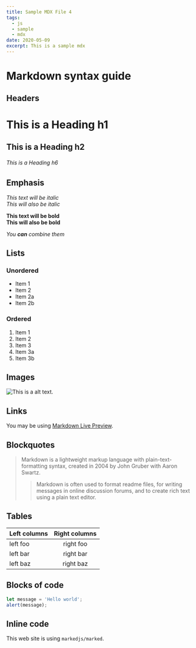 ```yaml
---
title: Sample MDX File 4
tags:
  - js
  - sample
  - mdx
date: 2020-05-09
excerpt: This is a sample mdx
---
```


# Markdown syntax guide

## Headers

# This is a Heading h1
## This is a Heading h2 
###### This is a Heading h6

## Emphasis

*This text will be italic*  
_This will also be italic_

**This text will be bold**  
__This will also be bold__

_You **can** combine them_

## Lists

### Unordered

* Item 1
* Item 2
* Item 2a
* Item 2b

### Ordered

1. Item 1
1. Item 2
1. Item 3
  1. Item 3a
  1. Item 3b

## Images

![This is a alt text.](/image/sample.png "This is a sample image.")

## Links

You may be using [Markdown Live Preview](https://markdownlivepreview.com/).

## Blockquotes

> Markdown is a lightweight markup language with plain-text-formatting syntax, created in 2004 by John Gruber with Aaron Swartz.
>
>> Markdown is often used to format readme files, for writing messages in online discussion forums, and to create rich text using a plain text editor.

## Tables

| Left columns  | Right columns |
| ------------- |:-------------:|
| left foo      | right foo     |
| left bar      | right bar     |
| left baz      | right baz     |

## Blocks of code

```javascript
let message = 'Hello world';
alert(message);
```

## Inline code

This web site is using `markedjs/marked`.